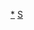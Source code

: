 {{asbox
|image=Ship-stub-icon.png
|category=船舶小作品
|name=Template:Ship-stub
|subject=與[[船舶]]相關的}}<noinclude>
[[Category:船舶小作品|*]]
[[Category:交通小作品模板|S]]
</noinclude>